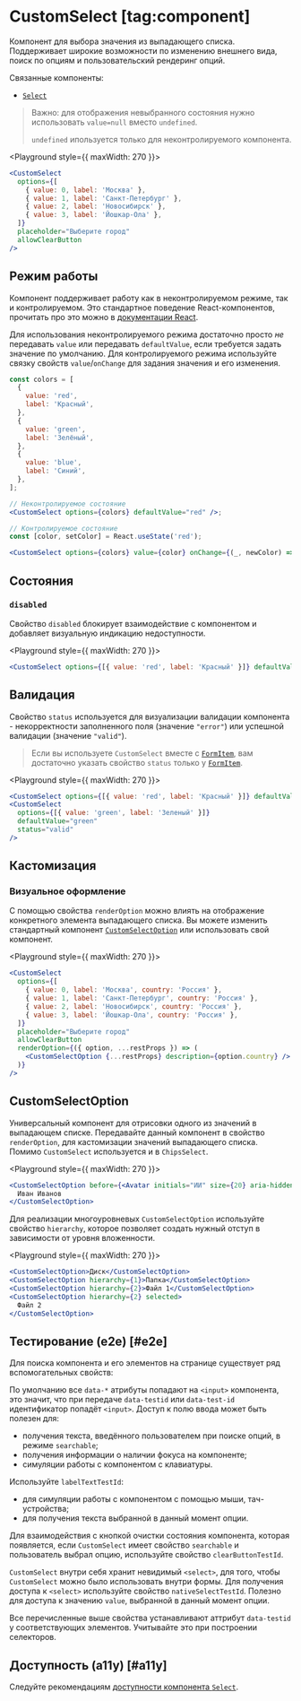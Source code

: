 <Overview>

# CustomSelect [tag:component]

Компонент для выбора значения из выпадающего списка.
Поддерживает широкие возможности по изменению внешнего вида, поиск по опциям и пользовательский рендеринг опций.

Связанные компоненты:

- [`Select`](/components/select)

</Overview>

> Важно: для отображения невыбранного состояния нужно использовать `value=null` вместо `undefined`.
>
> `undefined` ипользуется только для неконтролируемого компонента.

<Playground style={{ maxWidth: 270 }}>
  ```jsx
  <CustomSelect
    options={[
      { value: 0, label: 'Москва' },
      { value: 1, label: 'Санкт-Петербург' },
      { value: 2, label: 'Новосибирск' },
      { value: 3, label: 'Йошкар-Ола' },
    ]}
    placeholder="Выберите город"
    allowClearButton
  />
  ```
</Playground>

## Режим работы

Компонент поддерживает работу как в неконтролируемом режиме, так и контролируемом. Это стандартное поведение
React-компонентов, прочитать про это можно в [документации React](https://react.dev/reference/react-dom/components/input#controlling-an-input-with-a-state-variable).

Для использования неконтролируемого режима достаточно просто _не_ передавать `value` или передавать `defaultValue`, если
требуется задать значение по умолчанию.
Для контролируемого режима используйте связку свойств `value`/`onChange` для задания значения и его изменения.

```jsx
const colors = [
  {
    value: 'red',
    label: 'Красный',
  },
  {
    value: 'green',
    label: 'Зелёный',
  },
  {
    value: 'blue',
    label: 'Синий',
  },
];

// Неконтролируемое состояние
<CustomSelect options={colors} defaultValue="red" />;

// Контролируемое состояние
const [color, setColor] = React.useState('red');

<CustomSelect options={colors} value={color} onChange={(_, newColor) => setColor(newColor)} />;
```

## Состояния

### `disabled`

Свойство `disabled` блокирует взаимодействие с компонентом и добавляет визуальную индикацию недоступности.

<Playground style={{ maxWidth: 270 }}>
  ```jsx
  <CustomSelect options={[{ value: 'red', label: 'Красный' }]} defaultValue="red" disabled />
  ```
</Playground>

## Валидация

Свойство `status` используется для визуализации валидации компонента - некорректности заполненного поля (значение `"error"`)
или успешной валидации (значение `"valid"`).

> Если вы используете `CustomSelect` вместе с [`FormItem`](/components/form-item), вам достаточно указать свойство `status` только у
> [`FormItem`](/components/form-item).

<Playground style={{ maxWidth: 270 }}>
  ```jsx
  <CustomSelect options={[{ value: 'red', label: 'Красный' }]} defaultValue="red" status="error" />
  <CustomSelect
    options={[{ value: 'green', label: 'Зеленый' }]}
    defaultValue="green"
    status="valid"
  />
  ```
</Playground>

## Кастомизация

### Визуальное оформление

С помощью свойства `renderOption` можно влиять на отображение конкретного элемента выпадающего списка.
Вы можете изменить стандартный компонент [`CustomSelectOption`](#customselectoption) или использовать свой компонент.

<Playground style={{ maxWidth: 270 }}>
  ```jsx
  <CustomSelect
    options={[
      { value: 0, label: 'Москва', country: 'Россия' },
      { value: 1, label: 'Санкт-Петербург', country: 'Россия' },
      { value: 2, label: 'Новосибирск', country: 'Россия' },
      { value: 3, label: 'Йошкар-Ола', country: 'Россия' },
    ]}
    placeholder="Выберите город"
    allowClearButton
    renderOption={({ option, ...restProps }) => (
      <CustomSelectOption {...restProps} description={option.country} />
    )}
  />
  ```
</Playground>

## CustomSelectOption

Универсальный компонент для отрисовки одного из значений в выпадающем списке.
Передавайте данный компонент в свойство `renderOption`, для кастомизации значений выпадающего списка.
Помимо `CustomSelect` используется и в `ChipsSelect`.

<Playground style={{ maxWidth: 270 }}>
  ```jsx
  <CustomSelectOption before={<Avatar initials="ИИ" size={20} aria-hidden />} after={<Icon16Pin />}>
    Иван Иванов
  </CustomSelectOption>
  ```
</Playground>

Для реализации многоуровневых `CustomSelectOption` используйте свойство `hierarchy`,
которое позволяет создать нужный отступ в зависимости от уровня вложенности.

<Playground style={{ maxWidth: 270 }}>
  ```jsx
  <CustomSelectOption>Диск</CustomSelectOption>
  <CustomSelectOption hierarchy={1}>Папка</CustomSelectOption>
  <CustomSelectOption hierarchy={2}>Файл 1</CustomSelectOption>
  <CustomSelectOption hierarchy={2} selected>
    Файл 2
  </CustomSelectOption>
  ```
</Playground>

## Тестирование (e2e) [#e2e]

Для поиска компонента и его элементов на странице cуществует ряд вспомогательных свойств:

По умолчанию все `data-*` атрибуты попадают на `<input>` компонента, это значит, что при передаче
`data-testid` или `data-test-id` идентификатор попадёт `<input>`.
Доступ к полю ввода может быть полезен для:

- получения текста, введённого пользователем при поиске опций, в режиме `searchable`;
- получения информации о наличии фокуса на компоненте;
- симуляции работы с компонентом с клавиатуры.

Используйте `labelTextTestId`:

- для симуляции работы с компонентом с помощью мыши, тач-устройства;
- для получения текста выбранной в данный момент опции.

Для взаимодействия с кнопкой очистки состояния компонента, которая появляется,
если `CustomSelect` имеет свойство `searchable` и пользователь выбрал опцию, используйте свойство `clearButtonTestId`.

`CustomSelect` внутри себя хранит невидимый `<select>`, для того, чтобы `CustomSelect` можно было использовать внутри формы.
Для получения доступа к `<select>` используйте свойство `nativeSelectTestId`. Полезно для доступа к значению `value`,
выбранной в данный момент опции.

Все перечисленные выше свойства устанавливают аттрибут `data-testid` у соответствующих элементов. Учитывайте это при построении селекторов.

## Доступность (a11y) [#a11y]

Следуйте рекомендациям [доступности компонента `Select`](/components/select#a11y).
